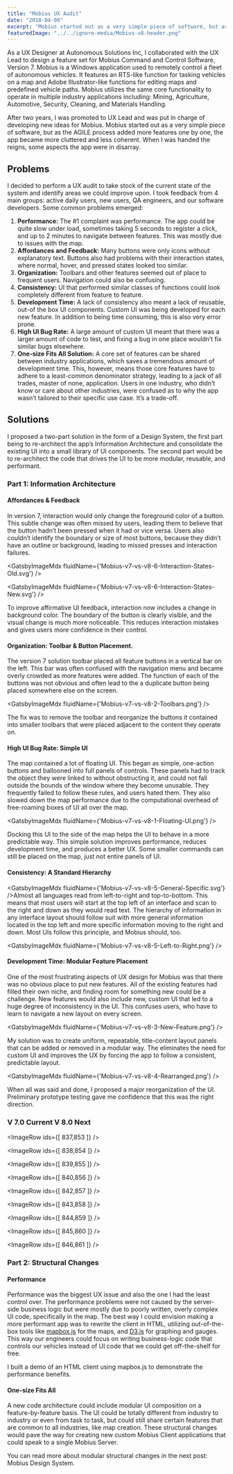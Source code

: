 ```yaml
---
title: "Mobius UX Audit"
date: "2018-04-08"
excerpt: "Mobius started out as a very simple piece of software, but as the AGILE process added more features one by one, the app became more cluttered and less coherent. When I was handed the reigns, some aspects the app were in disarray."
featuredImage: "../../ignore-media/Mobius-v8-header.png"
---
```



As a UX Designer at Autonomous Solutions Inc, I collaborated with the UX Lead to design a feature set for Mobius Command and Control Software, Version 7. Mobius is a Windows application used to remotely control a fleet of autonomous vehicles. It features an RTS-like function for tasking vehicles on a map and Adobe Illustrator-like functions for editing maps and predefined vehicle paths. Mobius utilizes the same core functionality to operate in multiple industry applications including: Mining, Agriculture, Automotive, Security, Cleaning, and Materials Handling.

After two years, I was promoted to UX Lead and was put in charge of developing new ideas for Mobius. Mobius started out as a very simple piece of software, but as the AGILE process added more features one by one, the app became more cluttered and less coherent. When I was handed the reigns, some aspects the app were in disarray.

## Problems

I decided to perform a UX audit to take stock of the current state of the system and identify areas we could improve upon. I took feedback from 4 main groups: active daily users, new users, QA engineers, and our software developers. Some common problems emerged:

1. **Performance:** The #1 complaint was performance. The app could be quite slow under load, sometimes taking 5 seconds to register a click, and up to 2 minutes to navigate between features. This was mostly due to issues with the map.
2. **Affordances and Feedback:** Many buttons were only icons without explanatory text. Buttons also had problems with their interaction states, where normal, hover, and pressed states looked too similar.
3. **Organization:** Toolbars and other features seemed out of place to frequent users. Navigation could also be confusing.
4. **Consistency:** UI that performed similar classes of functions could look completely different from feature to feature.
5. **Development Time:** A lack of consistency also meant a lack of reusable, out-of the box UI components. Custom UI was being developed for each new feature. In addition to being time consuming, this is also very error prone.
6. **High UI Bug Rate:** A large amount of custom UI meant that there was a larger amount of code to test, and fixing a bug in one place wouldn’t fix similar bugs elsewhere.
7. **One-size Fits All Solution:** A core set of features can be shared between industry applications, which saves a tremendous amount of development time. This, however, means those core features have to adhere to a least-common denominator strategy, leading to a jack of all trades, master of none, application. Users in one industry, who didn’t know or care about other industries, were confused as to why the app wasn’t tailored to their specific use case. It’s a trade-off.

## Solutions

I proposed a two-part solution in the form of a Design System, the first part being to re-architect the app’s Information Architecture and consolidate the existing UI into a small library of UI components. The second part would be to re-architect the code that drives the UI to be more modular, reusable, and performant.

### Part 1: Information Architecture

#### Affordances & Feedback

In version 7, interaction would only change the foreground color of a button. This subtle change was often missed by users, leading them to believe that the button hadn’t been pressed when it had or vice versa. Users also couldn’t identify the boundary or size of most buttons, because they didn’t have an outline or background, leading to missed presses and interaction failures.

<GatsbyImageMdx fluidName={'Mobius-v7-vs-v8-6-Interaction-States-Old.svg'} />

<GatsbyImageMdx fluidName={'Mobius-v7-vs-v8-6-Interaction-States-New.svg'} />

To improve affirmative UI feedback, interaction now includes a change in background color. The boundary of the button is clearly visible, and the visual change is much more noticeable. This reduces interaction mistakes and gives users more confidence in their control.

#### Organization: Toolbar & Button Placement.

The version 7 solution toolbar placed all feature buttons in a vertical bar on the left. This bar was often confused with the navigation menu and became overly crowded as more features were added. The function of each of the buttons was not obvious and often lead to the a duplicate button being placed somewhere else on the screen.

<GatsbyImageMdx fluidName={'Mobius-v7-vs-v8-2-Toolbars.png'} />

The fix was to remove the toolbar and reorganize the buttons it contained into smaller toolbars that were placed adjacent to the content they operate on.

#### High UI Bug Rate: Simple UI

The map contained a lot of floating UI. This began as simple, one-action buttons and ballooned into full panels of controls. These panels had to track the object they were linked to without obstructing it, and could not fall outside the bounds of the window where they become unusable. They frequently failed to follow these rules, and users hated them. They also slowed down the map performance due to the computational overhead of free-roaming boxes of UI all over the map.

<GatsbyImageMdx fluidName={'Mobius-v7-vs-v8-1-Floating-UI.png'} />

Docking this UI to the side of the map helps the UI to behave in a more predictable way. This simple solution improves performance, reduces development time, and produces a better UX. Some smaller commands can still be placed on the map, just not entire panels of UI.

#### Consistency: A Standard Hierarchy

<GatsbyImageMdx fluidName={'Mobius-v7-vs-v8-5-General-Specific.svg'} />Almost all languages read from left-to-right and top-to-bottom. This means that most users will start at the top left of an interface and scan to the right and down as they would read text. The hierarchy of information in any interface layout should follow suit with more general information located in the top left and more specific information moving to the right and down. Most UIs follow this principle, and Mobius should, too.

<GatsbyImageMdx fluidName={'Mobius-v7-vs-v8-5-Left-to-Right.png'} />

#### Development Time: Modular Feature Placement

One of the most frustrating aspects of UX design for Mobius was that there was no obvious place to put new features. All of the existing features had filled their own niche, and finding room for something new could be a challenge. New features would also include new, custom UI that led to a huge degree of inconsistency in the UI. This confuses users, who have to learn to navigate a new layout on every screen.

<GatsbyImageMdx fluidName={'Mobius-v7-vs-v8-3-New-Feature.png'} />

My solution was to create uniform, repeatable, title-content layout panels that can be added or removed in a modular way. The eliminates the need for custom UI and improves the UX by forcing the app to follow a consistent, predictable layout.

<GatsbyImageMdx fluidName={'Mobius-v7-vs-v8-4-Rearranged.png'} />

When all was said and done, I proposed a major reorganization of the UI. Preliminary prototype testing gave me confidence that this was the right direction.

### V 7.0 Current V 8.0 Next

<ImageRow ids={[ 837,853 ]} />

<ImageRow ids={[ 838,854 ]} />

<ImageRow ids={[ 839,855 ]} />

<ImageRow ids={[ 840,856 ]} />

<ImageRow ids={[ 842,857 ]} />

<ImageRow ids={[ 843,858 ]} />

<ImageRow ids={[ 844,859 ]} />

<ImageRow ids={[ 845,860 ]} />

<ImageRow ids={[ 846,861 ]} />

### Part 2: Structural Changes

#### Performance

Performance was the biggest UX issue and also the one I had the least control over. The performance problems were not caused by the server-side business logic but were mostly due to poorly written, overly complex UI code, specifically in the map. The best way I could envision making a more performant app was to rewrite the client in HTML, utilizing out-of-the-box tools like [mapbox.js](https://www.mapbox.com/) for the maps, and [D3.js](https://d3js.org/) for graphing and gauges. This way our engineers could focus on writing business-logic code that controls our vehicles instead of UI code that we could get off-the-shelf for free.

I built a demo of an HTML client using mapbox.js to demonstrate the performance benefits.

#### One-size Fits All

A new code architecture could include modular UI composition on a feature-by-feature basis. The UI could be totally different from industry to industry or even from task to task, but could still share certain features that are common to all industries, like map creation. These structural changes would pave the way for creating new custom Mobius Client applications that could speak to a single Mobius Server.

You can read more about modular structural changes in the next post: Mobius Design System.
